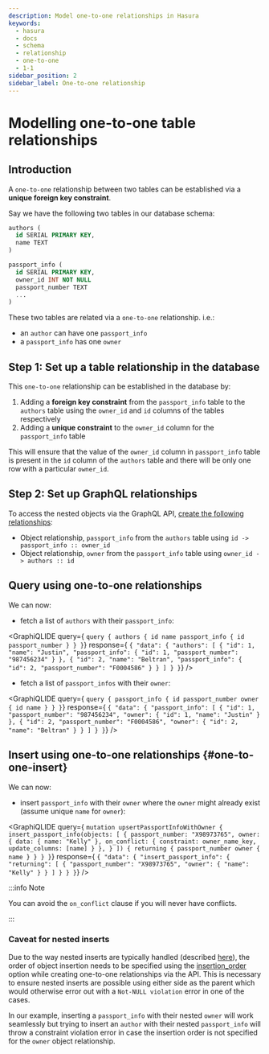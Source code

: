 ```yaml
---
description: Model one-to-one relationships in Hasura
keywords:
  - hasura
  - docs
  - schema
  - relationship
  - one-to-one
  - 1-1
sidebar_position: 2
sidebar_label: One-to-one relationship
---
```



# Modelling one-to-one table relationships

## Introduction

A `one-to-one` relationship between two tables can be established via a
**unique foreign key constraint**.

Say we have the following two tables in our database schema:

```sql
authors (
  id SERIAL PRIMARY KEY,
  name TEXT
)

passport_info (
  id SERIAL PRIMARY KEY,
  owner_id INT NOT NULL
  passport_number TEXT
  ...
)
```

These two tables are related via a `one-to-one` relationship. i.e.:

-   an `author` can have one `passport_info`
-   a `passport_info` has one `owner`

## Step 1: Set up a table relationship in the database

This `one-to-one` relationship can be established in the database by:

1.  Adding a **foreign key constraint** from the `passport_info` table
    to the `authors` table using the `owner_id` and `id` columns of the
    tables respectively
2.  Adding a **unique constraint** to the `owner_id` column for the
    `passport_info` table

This will ensure that the value of the `owner_id` column in
`passport_info` table is present in the `id` column of the `authors`
table and there will be only one row with a particular `owner_id`.

## Step 2: Set up GraphQL relationships

To access the nested objects via the GraphQL API,
[create the following relationships](/graphql/core/databases/postgres/schema/table-relationships/create.mdx):

-   Object relationship, `passport_info` from the `authors` table using
    `id -> passport_info :: owner_id`
-   Object relationship, `owner` from the `passport_info` table using
    `owner_id -> authors :: id`

## Query using one-to-one relationships

We can now:

-   fetch a list of `authors` with their `passport_info`:

<GraphiQLIDE
  query={
 `query {
  authors {
    id
    name
    passport_info {
      id
      passport_number
    }
  }
 }`}
  response={
 `{
  "data": {
    "authors": [
      {
        "id": 1,
        "name": "Justin",
        "passport_info": {
          "id": 1,
          "passport_number": "987456234"
        }
      },
      {
        "id": 2,
        "name": "Beltran",
        "passport_info": {
          "id": 2,
          "passport_number": "F0004586"
        }
      }
    ]
  }
 }`}
/>

-   fetch a list of `passport_infos` with their `owner`:

<GraphiQLIDE
  query={
 `query {
  passport_info {
    id
    passport_number
    owner {
      id
      name
    }
  }
 }`}
  response={
 `{
  "data": {
    "passport_info": [
      {
        "id": 1,
        "passport_number": "987456234",
        "owner": {
          "id": 1,
          "name": "Justin"
        }
      },
      {
        "id": 2,
        "passport_number": "F0004586",
        "owner": {
          "id": 2,
          "name": "Beltran"
        }
      }
    ]
  }
 }`}
/>

## Insert using one-to-one relationships {#one-to-one-insert}

We can now:

-   insert `passport_info` with their `owner` where the `owner` might
    already exist (assume unique `name` for `owner`):

<GraphiQLIDE
  query={
 `mutation upsertPassportInfoWithOwner {
  insert_passport_info(objects: [
    {
      passport_number: "X98973765",
      owner: {
        data: {
          name: "Kelly"
        },
        on_conflict: {
          constraint: owner_name_key,
          update_columns: [name]
        }
      },
    }
  ]) {
    returning {
      passport_number
      owner {
        name
      }
    }
  }
 }`}
  response={
 `{
  "data": {
    "insert_passport_info": {
      "returning": [
        {
          "passport_number": "X98973765",
          "owner": {
            "name": "Kelly"
          }
        }
      ]
    }
  }
 }`}
/>

:::info Note

You can avoid the `on_conflict` clause if you will never have conflicts.

:::

### Caveat for nested inserts

Due to the way nested inserts are typically handled (described [here](/graphql/core/databases/postgres/mutations/insert.mdx)), the order of object insertion needs to be
specified using the [insertion_order](/graphql/core/api-reference/syntax-defs.mdx#objrelusingmanualmapping) option
while creating one-to-one relationships via the API. This is necessary
to ensure nested inserts are possible using either side as the parent
which would otherwise error out with a `Not-NULL violation` error in one
of the cases.

In our example, inserting a `passport_info` with their nested `owner`
will work seamlessly but trying to insert an `author` with their nested
`passport_info` will throw a constraint violation error in case the
insertion order is not specified for the `owner` object relationship.
